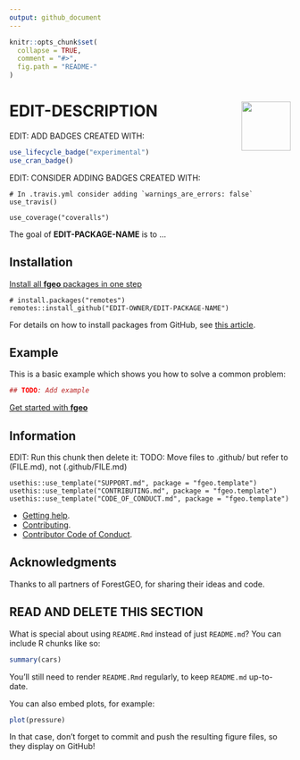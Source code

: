 ```yaml
---
output: github_document 
---
```

<!-- README.md is generated from README.Rmd. Please edit that file -->

```r
knitr::opts_chunk$set(
  collapse = TRUE,
  comment = "#>",
  fig.path = "README-"
)
```

# <img src="https://i.imgur.com/m8FNhQR.png" align="right" height=88 /> EDIT-DESCRIPTION

EDIT: ADD BADGES CREATED WITH:

```R
use_lifecycle_badge("experimental")
use_cran_badge()
```

EDIT: CONSIDER ADDING BADGES CREATED WITH:

```
# In .travis.yml consider adding `warnings_are_errors: false`
use_travis()

use_coverage("coveralls")
```

The goal of __EDIT-PACKAGE-NAME__ is to ...

## Installation

[Install all __fgeo__ packages in one step](https://forestgeo.github.io/fgeo/index.html#installation)

```
# install.packages("remotes")
remotes::install_github("EDIT-OWNER/EDIT-PACKAGE-NAME")
```

For details on how to install packages from GitHub, see [this article](https://goo.gl/dQKEeg).

## Example

This is a basic example which shows you how to solve a common problem:

```r
## TODO: Add example
```

[Get started with __fgeo__](https://forestgeo.github.io/fgeo/articles/fgeo.html)

## Information

EDIT: Run this chunk then delete it:
TODO: Move files to .github/ but refer to (FILE.md), not (.github/FILE.md)

```
usethis::use_template("SUPPORT.md", package = "fgeo.template")
usethis::use_template("CONTRIBUTING.md", package = "fgeo.template")
usethis::use_template("CODE_OF_CONDUCT.md", package = "fgeo.template")
```

* [Getting help](SUPPORT.md).
* [Contributing](CONTRIBUTING.md).
* [Contributor Code of Conduct](CODE_OF_CONDUCT.md).

## Acknowledgments

Thanks to all partners of ForestGEO, for sharing their ideas and code.


## READ AND DELETE THIS SECTION

What is special about using `README.Rmd` instead of just `README.md`? You can include R chunks like so:

```r
summary(cars)
```

You'll still need to render `README.Rmd` regularly, to keep `README.md` up-to-date.

You can also embed plots, for example:

```r
plot(pressure)
```

In that case, don't forget to commit and push the resulting figure files, so they display on GitHub!

